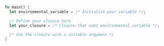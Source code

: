 ```rust
fn main() {
  let environmental_variable = /* Initialize your variable */;

  // Define your closure here
  let your_closure = /* Closure that uses environmental_variable */;

  /* Use the closure with a suitable argument */
}

```